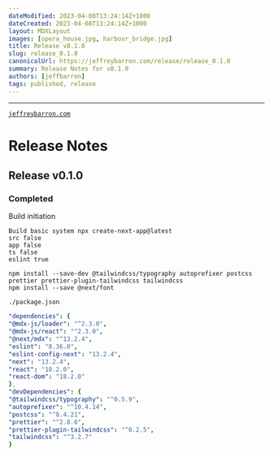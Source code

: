 ```yaml
---
dateModified: 2023-04-08T13:24:14Z+1000  
dateCreated: 2023-04-08T13:24:14Z+1000  
layout: MDXLayout  
images: [opera_house.jpg, harbour_bridge.jpg]  
title: Release v0.1.0  
slug: release_0.1.0
canonicalUrl: https://jeffreybarron.com/release/release_0.1.0  
summary: Release Notes for v0.1.0
authors: [jeffbarron]  
tags: published, release
---
```


---
[`jeffreybarron.com`](https://jeffreybarron.com)

# Release Notes

## Release v0.1.0

### Completed

Build initiation


```shell
Build basic system npx create-next-app@latest
src false
app false
ts false
eslint true

npm install --save-dev @tailwindcss/typography autoprefixer postcss prettier prettier-plugin-tailwindcss tailwindcss
npm install --save @next/font
```


`./package.json`

```yaml
"dependencies": {
"@mdx-js/loader": "^2.3.0",
"@mdx-js/react": "^2.3.0",
"@next/mdx": "^13.2.4",
"eslint": "8.36.0",
"eslint-config-next": "13.2.4",
"next": "13.2.4",
"react": "18.2.0",
"react-dom": "18.2.0"
},
"devDependencies": {
"@tailwindcss/typography": "^0.5.9",
"autoprefixer": "^10.4.14",
"postcss": "^8.4.21",
"prettier": "^2.8.6",
"prettier-plugin-tailwindcss": "^0.2.5",
"tailwindcss": "^3.2.7"
}
```

